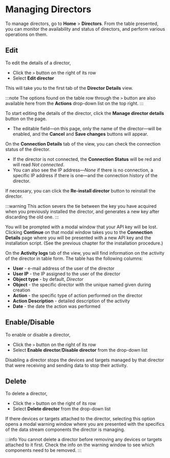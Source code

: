 # Managing Directors

To manage directors, go to **Home** > **Directors**. From the table presented, you can monitor the availability and status of directors, and perform various operations on them.

## Edit

To edit the details of a director,

- Click the `>` button on the right of its row
- Select **Edit director**

This will take you to the first tab of the **Director Details** view.

:::note
The options found on the table row through the `>` button are also available here from the **Actions** drop-down list on the top right.
:::

To start editing the details of the director, click the **Manage director details** button on the page.

- The editable field&mdash;on this page, only the name of the director&mdash;will be enabled, and the **Cancel** and **Save changes** buttons will appear.

On the **Connection Details** tab of the view, you can check the connection status of the director.

- If the director is not connected, the **Connection Status** will be red and will read _Not connected_.
- You can also see the IP address&mdash;_None_ if there is no connection, a specific IP address if there is one&mdash;and the connection history of the director.

If necessary, you can click the **Re-install director** button to reinstall the director.

:::warning
This action severs the tie between the key you have acquired when you previously installed the director, and generates a new key after discarding the old one.
:::

You will be prompted with a modal window that your API key will be lost. Clicking **Continue** on that modal window takes you to the **Connection Details** page where you will be presented with a new API key and the installation script. (See the <Topic id="gui-creating-directors">previous chapter</Topic> for the installation procedure.)

On the **Activity logs** tab of the view, you will find information on the activity of the director in table form. The table has the following columns:

- **User** - e-mail address of the user of the director
- **User IP** - the IP assigned to the user of the director
- **Object type** - by default, _Director_
- **Object** - the specific director with the unique named given during creation
- **Action** - the specific type of action performed on the director
- **Action Description** - detailed description of the activity
- **Date** - the date the action was performed

## Enable/Disable

To enable or disable a director,

- Click the `>` button on the right of its row
- Select **Enable director**/**Disable director** from the drop-down list

Disabling a director stops the devices and targets managed by that director that were receiving and sending data to stop their activity.

## Delete

To delete a director,

- Click the `>` button on the right of its row
- Select **Delete director** from the drop-down list

If there devices or targets attached to the director, selecting this option opens a modal warning window where you are presented with the specifics of the data stream components the director is managing.

:::info
You cannot delete a director before removing any devices or targets attached to it first. Check the info on the warning window to see which components need to be removed.
:::
